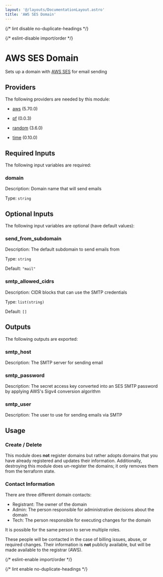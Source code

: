 ```yaml
---
layout: '@/layouts/DocumentationLayout.astro'
title: 'AWS SES Domain'
---
```



{/* lint disable no-duplicate-headings */}

{/* eslint-disable import/order */}

<ModuleHeader
  name="aws_ses_domain"
  sourceHref="https://github.com/Panfactum/stack/tree/__PANFACTUM_VERSION_EDGE__/packages/infrastructure/aws_ses_domain"
  status="stable"
  type="direct"
/>

# AWS SES Domain

Sets up a domain with [AWS SES](https://aws.amazon.com/ses/) for email sending

## Providers

The following providers are needed by this module:

- [aws](https://registry.terraform.io/providers/hashicorp/aws/5.70.0/docs) (5.70.0)

- [pf](https://registry.terraform.io/providers/panfactum/pf/0.0.3/docs) (0.0.3)

- [random](https://registry.terraform.io/providers/hashicorp/random/3.6.0/docs) (3.6.0)

- [time](https://registry.terraform.io/providers/hashicorp/time/0.10.0/docs) (0.10.0)

## Required Inputs

The following input variables are required:

### domain

Description: Domain name that will send emails

Type: `string`

## Optional Inputs

The following input variables are optional (have default values):

### send_from_subdomain

Description: The default subdomain to send emails from

Type: `string`

Default: `"mail"`

### smtp_allowed_cidrs

Description: CIDR blocks that can use the SMTP credentials

Type: `list(string)`

Default: `[]`

## Outputs

The following outputs are exported:

### smtp_host

Description: The SMTP server for sending email

### smtp_password

Description: The secret access key converted into an SES SMTP password by applying AWS's Sigv4 conversion algorithm

### smtp_user

Description: The user to use for sending emails via SMTP

## Usage

### Create / Delete

This module does **not** register domains but rather adopts domains
that you have already registered and updates their information.
Additionally, destroying this module does un-register the domains;
it only removes them from the terraform state.

### Contact Information

There are three different domain contacts:

- Registrant: The owner of the domain
- Admin: The person responsible for administrative decisions about the domain
- Tech: The person responsible for executing changes for the domain

It is possible for the same person to serve multiple roles.

These people will be contacted in the case of billing issues, abuse, or required
changes. Their information is **not** publicly available, but will be made
available to the registrar (AWS).

{/* eslint-enable import/order */}

{/* lint enable no-duplicate-headings */}
